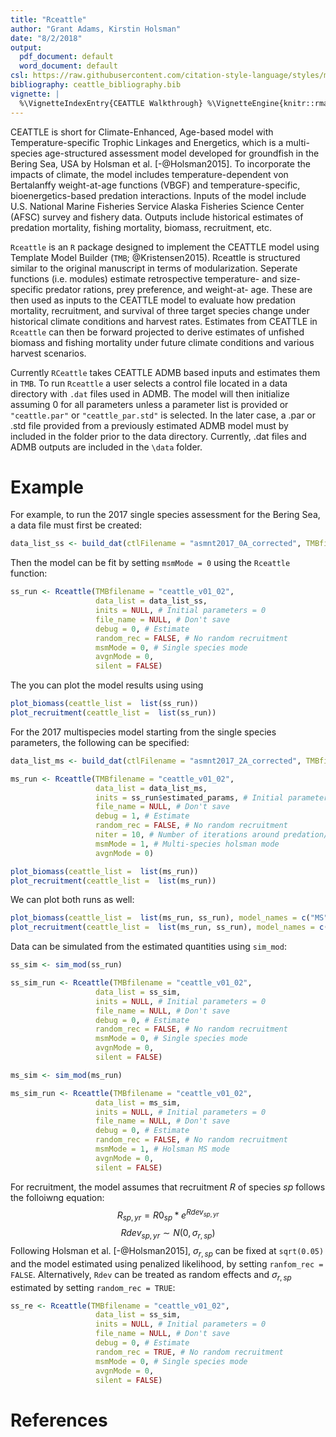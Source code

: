 ```yaml
---
title: "Rceattle"
author: "Grant Adams, Kirstin Holsman"
date: "8/2/2018"
output:
  pdf_document: default
  word_document: default
csl: https://raw.githubusercontent.com/citation-style-language/styles/master/dependent/fisheries-research.csl
bibliography: ceattle_bibliography.bib
vignette: |
  %\VignetteIndexEntry{CEATTLE Walkthrough} %\VignetteEngine{knitr::rmarkdown} %\VignetteEncoding{UTF-8}
---
```


CEATTLE is short for Climate-Enhanced, Age-based model with Temperature-specific Trophic Linkages and Energetics, which is a multi-species age-structured assessment model developed for groundfish in the Bering Sea, USA by Holsman et al. [-@Holsman2015]. To incorporate the impacts of climate, the model includes temperature-dependent von Bertalanffy weight-at-age functions (VBGF) and temperature-specific, bioenergetics-based predation interactions. Inputs of the model include U.S. National Marine Fisheries Service Alaska Fisheries Science Center (AFSC) survey and fishery data. Outputs include historical estimates of predation mortality, fishing mortality, biomass, recruitment, etc.

`Rceattle` is an `R` package designed to implement the CEATTLE model using Template Model Builder (`TMB`; @Kristensen2015). Rceattle is structured similar to the original manuscript in terms of modularization. Seperate functions (i.e. modules) estimate retrospective temperature- and size-specific predator rations, prey preference, and weight-at- age. These are then used as inputs to the CEATTLE model to evaluate how predation mortality, recruitment, and survival of three target species change under historical climate conditions and harvest rates. Estimates from CEATTLE in `Rceattle` can then be forward projected to derive estimates of unfished biomass and fishing mortality under future climate conditions and various harvest scenarios.

Currently `RCeattle` takes CEATTLE ADMB based inputs and estimates them in `TMB`. To run `Rceattle` a user selects a control file located in a data directory with `.dat` files used in ADMB. The model will then initialize assuming $0$ for all parameters unless a parameter list is provided or `"ceattle.par"` or `"ceattle_par.std"` is selected. In the later case, a .par or .std file provided from a previously estimated ADMB model must by included in the folder prior to the data directory. Currently, .dat files and ADMB outputs are included in the `\data` folder.

# Example
For example, to run the 2017 single species assessment for the Bering Sea, a data file must first be created:
```R
data_list_ss <- build_dat(ctlFilename = "asmnt2017_0A_corrected", TMBfilename = "ceattle_v01_02", dat_dir = "data/BSAI/BS_SS_Files/dat files/", nspp = 3)
```
Then the model can be fit by setting `msmMode = 0` using the `Rceattle` function:
```R
ss_run <- Rceattle(TMBfilename = "ceattle_v01_02", 
                   data_list = data_list_ss,
                   inits = NULL, # Initial parameters = 0
                   file_name = NULL, # Don't save
                   debug = 0, # Estimate
                   random_rec = FALSE, # No random recruitment
                   msmMode = 0, # Single species mode
                   avgnMode = 0,
                   silent = FALSE)
```
The you can plot the model results using using
```R
plot_biomass(ceattle_list =  list(ss_run))
plot_recruitment(ceattle_list =  list(ss_run))
```


For the 2017 multispecies model starting from the single species parameters, the following can be specified:
```R
data_list_ms <- build_dat(ctlFilename = "asmnt2017_2A_corrected", TMBfilename = "ceattle_v01_02", dat_dir = "data/BSAI/BS_MS_Files/dat files/", nspp = 3)

ms_run <- Rceattle(TMBfilename = "ceattle_v01_02", 
                   data_list = data_list_ms,
                   inits = ss_run$estimated_params, # Initial parameters from ss run
                   file_name = NULL, # Don't save
                   debug = 1, # Estimate
                   random_rec = FALSE, # No random recruitment
                   niter = 10, # Number of iterations around predation/pop dy functions
                   msmMode = 1, # Multi-species holsman mode
                   avgnMode = 0)

plot_biomass(ceattle_list =  list(ms_run))
plot_recruitment(ceattle_list =  list(ms_run))
```

We can plot both runs as well:
```R
plot_biomass(ceattle_list =  list(ms_run, ss_run), model_names = c("MS", "SS"))
plot_recruitment(ceattle_list =  list(ms_run, ss_run), model_names = c("MS", "SS"))
```

Data can be simulated from the estimated quantities using `sim_mod`:
```R
ss_sim <- sim_mod(ss_run)

ss_sim_run <- Rceattle(TMBfilename = "ceattle_v01_02", 
                   data_list = ss_sim,
                   inits = NULL, # Initial parameters = 0
                   file_name = NULL, # Don't save
                   debug = 0, # Estimate
                   random_rec = FALSE, # No random recruitment
                   msmMode = 0, # Single species mode
                   avgnMode = 0,
                   silent = FALSE)

ms_sim <- sim_mod(ms_run)

ms_sim_run <- Rceattle(TMBfilename = "ceattle_v01_02", 
                   data_list = ms_sim,
                   inits = NULL, # Initial parameters = 0
                   file_name = NULL, # Don't save
                   debug = 0, # Estimate
                   random_rec = FALSE, # No random recruitment
                   msmMode = 1, # Holsman MS mode
                   avgnMode = 0,
                   silent = FALSE)


```


For recruitment, the model assumes that recruitment $R$ of species $sp$ follows the folloiwng equation:
$$R_{sp,yr} = R0_{sp} * e^{Rdev_{sp, yr}}$$
$$Rdev_{sp, yr} \sim N(0, \sigma_{r,sp})$$
Following Holsman et al. [-@Holsman2015], $\sigma_{r,sp}$ can be fixed at `sqrt(0.05)` and the model estimated using penalized likelihood, by setting `ranfom_rec = FALSE`. Alternatively, `Rdev` can be treated as random effects and $\sigma_{r,sp}$ estimated by setting `random_rec = TRUE`:
```R
ss_re <- Rceattle(TMBfilename = "ceattle_v01_02", 
                   data_list = ss_sim,
                   inits = NULL, # Initial parameters = 0
                   file_name = NULL, # Don't save
                   debug = 0, # Estimate
                   random_rec = TRUE, # No random recruitment
                   msmMode = 0, # Single species mode
                   avgnMode = 0,
                   silent = FALSE)
```

# References
